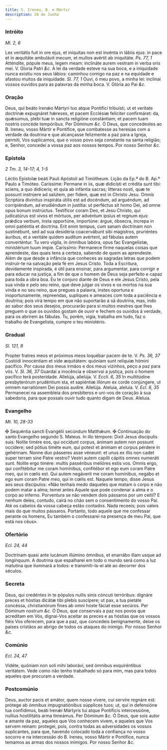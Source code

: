 ```yaml
---
title: S. Ireneu, B. e Mártir
description: 28 de Junho
---
```


### Intróito

_Ml. 2, 6_

<div class="grid grid-cols-2 gap-5">
  <span class="text-justify">
    Lex veritátis fuit in ore ejus, et iníquitas non est invénta in lábiis ejus:
    in pace et in æquitáte ambulávit mecum, et multos avértit ab iniquitáte.
    <em>Ps. 77, 1</em> Atténdite, pópule meus, legem meam: inclináte aurem vestram
    in verba oris mei. V. Gloria Patri <em>&c.</em>
  </span>
  <span class="text-justify">
    A lei da verdade esteve na sua boca, e a iniquidade nunca existiu nos seus
    lábios: caminhou comigo na paz e na equidade e afastou muitos da iniquidade.
    <em>Sl. 77, 1</em> Ouvi, ó meu povo, a minha lei: inclinai vossos ouvidos para
    as palavras da minha boca. V. Glória ao Pai <em>&c.</em>
  </span>
</div>

### Oração

<div class="grid grid-cols-2 gap-5">
  <span class="text-justify">
    Deus, qui beáto Irenǽo Mártyri tuo atque Pontifici tribuísti, ut et veritate
    doctrínæ expugnáret hǽreses, et pacem Ecclésiæ felíciter confirmáret: da,
    quǽsumus, plebi tuæ in sancta religióne constántiam; et pacem tuam nostris
    concéde tempóribus. Per Dóminum <em>&c.</em>
  </span>
  <span class="text-justify">
    Ó Deus, que concedestes ao B. Ireneu, vosso Mártir e Pontífice, que
    combatesse as heresias com a verdade da doutrina e que alcançasse felizmente
    a paz para a Igreja, permiti, Vos suplicamos, que o vosso povo seja
    constante na santa religião; e, Senhor, concedei a vossa paz aos nossos
    tempos. Por nosso Senhor <em>&c.</em>
  </span>
</div>

### Epístola

_2 Tm. 3, 14-17; 4, 1-5_

<div class="grid grid-cols-2 gap-5">
  <span class="text-justify">
    Léctio Epístolæ beáti Pauli Apóstoli ad Timótheum.
  </span>
  <span class="text-justify">Lição da Ep.ª do B. Ap.º Paulo a Timóteo.</span>
  <span class="text-justify">
    Caríssime: Permane in iis, quæ didicísti et crédita sunt tibi: sciens, a quo
    didíceris; et quia ab infántia sacras; lítteras nosti, quæ te possunt
    instrúere ad salútem, per fidem, quæ est in Christo Jesu. Omnis Scriptúra
    divínitus inspiráta útilis est ad docéndum, ad arguéndum, ad corripiéndum,
    ad erudiéndum in justítia: ut perféctus sit homo Dei, ad omne opus bonum
    instrúctus. Testíficor coram Deo, et Jesu Christo, qui judicatúrus est vivos
    et mórtuos, per advéntum ipsíus et regnum ejus: prǽdica verbum, insta
    opportúne, importúne: árgue, óbsecra, íncrepa in omni patiéntia et doctrína.
    Erit enim tempus, cum sanam doctrínam non sustinébunt, sed ad sua desidéria
    coacervábunt sibi magístros, pruriéntes áuribus, et a veritáte quidem
    audítum avértent, ad fábulas autem converténtur. Tu vero vígila, in ómnibus
    labóra, opus fac Evangelístæ, ministérium tuum ímpie.
  </span>
  <span class="text-justify">
    Caríssimo: Permanece firme naquelas coisas que aprendeste, das quais tens a
    certeza, sabendo de quem as aprendeste. Além de que desde a infância que
    conheces as sagradas letras que podem instruir-te na salvação pela fé em
    Jesus Cristo. Toda a Escritura, devidamente inspirada, é útil para ensinar,
    para argumentar, para corrigir e para educar na justiça, a fim de que o
    homem de Deus seja perfeito e capaz para toda a obra boa. Eu te conjuro
    diante de Deus e ele Jesus Cristo, pela sua vinda e pelo seu reino, que deve
    julgar os vivos e os mortos na sua vinda e no seu reino, que pregues a
    palavra, instes oportuna e inoportunamente, repreendas, supliques e ameaces
    com toda a paciência e doutrina; pois virá tempo em que não suportarão a sã
    doutrina, mas, indo ao sabor dos seus desejos, procurarão para si muitos
    mestres que lhes preguem o que os ouvidos gostam de ouvir e fechem os
    ouvidos à verdade, para os abrirem às fábulas. Tu, porém, vigia, trabalha em
    tudo, faz o trabalho de Evangelista, cumpre o teu ministério.
  </span>
</div>

### Gradual

_Sl. 121, 8_

<div class="grid grid-cols-2 gap-5">
  <span class="text-justify">
    Propter fratres meos et próximos meos loquébar pacem de te. V.
    <em>Ps. 36, 37</em> Custódi innocéntiam et vide æquitátem: quóniam sunt relíquiæ
    hómini pacífico.
  </span>
  <span class="text-justify">
    Por causa dos meus irmãos e dos meus vizinhos, peço a paz para vós. V.
    <em>Sl. 36, 37</em> Guardai a inocência e observai a justiça, pois o homem pacífico
    terá posteridade.
  </span>
  <span class="text-justify">
    Allelúja, allelúja. V. <em>Eccli. 6, 35</em> In multitúdine presbyterórum
    prudéntium sta, et sapiéntiæ illórum ex corde conjúngere, ut omnem
    narratiónem Dei possis audíre. Allelúja.
  </span>
  <span class="text-justify">
    Aleluia, aleluia. V. <em>Ecl. 6, 35</em> Permanecei na assembleia dos
    presbíteros e uni-vos de coração à sua sabedoria, para que possais ouvir
    tudo quanto digam de Deus. Aleluia.
  </span>
</div>

### Evangelho

_Mt. 10, 28-33_

<div class="grid grid-cols-2 gap-5">
  <span class="text-justify">
    <span class="text-red-500">&#10016;</span> Sequéntia sancti Evangélii
    secúndum Matthǽum.
  </span>
  <span class="text-justify">
    <span class="text-red-500">&#10016;</span> Continuação do santo Evangelho
    segundo S. Mateus.
  </span>
  <span class="text-justify">
    In illo témpore: Dixit Jesus discípulis suis: Nolíte timére eos, qui
    occídunt corpus, ánimam autem non possunt occídere; sed pótius timéte eum,
    qui potest et ánimam et corpus pérdere in gehénnam. Nonne duo pásseres asse
    véneunt: et unus ex illis non cadet super terram sine Patre vestro? Vestri
    autem capílli cápitis omnes numeráti sunt. Nolíte ergo timére: multis
    passéribus melióres estis vos. Omnis ergo, qui confitébitur me coram
    homínibus, confitébor et ego eum coram Patre meo, qui in cœlis est. Qui
    autem negáverit me coram homínibus, negábo et ego eum coram Patre meo, qui
    in cœlis est.
  </span>
  <span class="text-justify">
    Naquele tempo, disse Jesus aos seus discípulos: «Não tenhais medo daqueles
    que matam o corpo e não podem matar a alma; temei antes Aquele que pode
    condenar a alma e o corpo ao inferno. Porventura se não vendem dois pássaros
    por um ceitil? E nenhum deles, contudo, cairá no chão sem o consentimento do
    vosso Pai. Até os cabelos da vossa cabeça estão contados. Nada receeis; pois
    valeis mais do que muitos pássaros. Portanto, todo aquele que me confessar
    perante os homens, Eu também o confessarei na presença de meu Pai, que está
    nos céus».
  </span>
</div>

### Ofertório

_Ecl. 24, 44_

<div class="grid grid-cols-2 gap-5">
  <span class="text-justify">
    Doctrínam quasi ante lucánum illúmino ómnibus, et enarrábo illam usque ad
    longínquum.
  </span>
  <span class="text-justify">
    A doutrina que espalharei em todo o mundo será como a luz matutina que
    iluminará a todos: e transmiti-la-ei até ao decorrer dos séculos.
  </span>
</div>

### Secreta

<div class="grid grid-cols-2 gap-5">
  <span class="text-justify">
    Deus, qui credéntes in te pópulos nullis sinis cóncuti terróribus: dignáre
    preces et hóstias dicátæ tibi plebis suscípere; ut pax, a tua pietáte
    concéssa, christianórum fines ab omni hoste fáciat esse secúros. Per Dóminum
    nostrum <em>&c.</em>
  </span>
  <span class="text-justify">
    Ó Deus, que conservais a paz nos povos que acreditam em Vós, dignai-Vos
    aceitar as preces e as hóstias que os vossos fiéis Vos oferecem, para que a
    paz, que concedeis benignamente, deixe os países cristãos ao abrigo de todos
    os ataques do inimigo. Por nosso Senhor <em>&c.</em>
  </span>
</div>

### Comúnio

_Ecl. 24, 47_

<div class="grid grid-cols-2 gap-5">
  <span class="text-justify">
    Vidéte, quóniam non soli mihi laborávi, sed ómnibus exquiréntibus veritátem.
  </span>
  <span class="text-justify">
    Vede como não tenho trabalhado só para mim, mas para todos aqueles que
    procuram a verdade.
  </span>
</div>

### Postcomúnio

<div class="grid grid-cols-2 gap-5">
  <span class="text-justify">
    Deus, auctor pacis et amátor, quem nosse vívere, cui servíre regnáre est:
    prótege ab ómnibus impugnatiónibus súpplices tuos; ut, qui in defensióne tua
    confídimus, beáti Irenǽi Mártyris tui atque Pontíficis intercessióne,
    nullius hostilitátis arma timeámus. Per Dóminum <em>&c.</em>
  </span>
  <span class="text-justify">
    Ó Deus, que sois autor e amante da paz, aqueles que Vos conhecem vivem, e
    aqueles que Vos servem reinam: protegei, pois, contra todas as adversidades
    os vossos suplicantes, para que, havendo colocado toda a confiança no vosso
    socorro e na intercessão do B. Ireneu, vosso Mártir e Pontífice, nunca
    temamos as armas dos nossos inimigos. Por nosso Senhor <em>&c.</em>
  </span>
</div>
